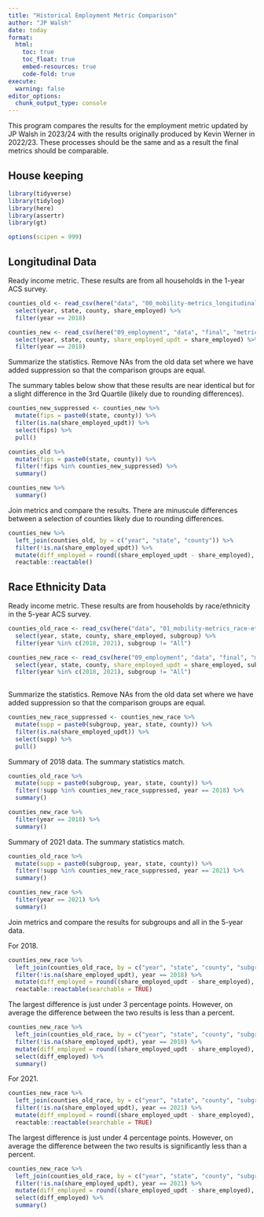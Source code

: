 ```yaml
---
title: "Historical Employment Metric Comparison"
author: "JP Walsh"
date: today
format:
  html:
    toc: true
    toc_float: true
    embed-resources: true
    code-fold: true
execute: 
  warning: false
editor_options: 
  chunk_output_type: console
---
```


This program compares the results for the employment metric updated by JP Walsh in 2023/24 with the results originally produced by Kevin Werner in 2022/23. These processes should be the same and as a result the final metrics should be comparable.

## House keeping

```r
library(tidyverse)
library(tidylog)
library(here)
library(assertr)
library(gt)

options(scipen = 999)
```

## Longitudinal Data        

Ready income metric. These results are from all households in the 1-year ACS survey.

```r
counties_old <- read_csv(here("data", "00_mobility-metrics_longitudinal.csv")) %>% 
  select(year, state, county, share_employed) %>% 
  filter(year == 2018)

counties_new <- read_csv(here("09_employment", "data", "final", "metrics_employment_county_all_longitudinal.csv")) %>% 
  select(year, state, county, share_employed_updt = share_employed) %>% 
  filter(year == 2018)
```

Summarize the statistics. Remove NAs from the old data set where we have added suppression so that the comparison groups are equal.

The summary tables below show that these results are near identical but for a slight difference in the 3rd Quartile (likely due to rounding differences).

```r
counties_new_suppressed <- counties_new %>% 
  mutate(fips = paste0(state, county)) %>% 
  filter(is.na(share_employed_updt)) %>% 
  select(fips) %>% 
  pull()

counties_old %>%
  mutate(fips = paste0(state, county)) %>% 
  filter(!fips %in% counties_new_suppressed) %>% 
  summary()

counties_new %>% 
  summary()
```

Join metrics and compare the results. There are minuscule differences between a selection of counties likely due to rounding differences.

```r


counties_new %>% 
  left_join(counties_old, by = c("year", "state", "county")) %>% 
  filter(!is.na(share_employed_updt)) %>% 
  mutate(diff_employed = round((share_employed_updt - share_employed), digits = 3)) %>% 
  reactable::reactable()

```


## Race Ethnicity Data

Ready income metric. These results are from households by race/ethnicity in the 5-year ACS survey.

```r

counties_old_race <- read_csv(here("data", "01_mobility-metrics_race-ethnicity_longitudinal.csv")) %>% 
  select(year, state, county, share_employed, subgroup) %>% 
  filter(year %in% c(2018, 2021), subgroup != "All")

counties_new_race <- read_csv(here("09_employment", "data", "final", "metrics_employment_county_race-ethnicity_longitudinal.csv")) %>% 
  select(year, state, county, share_employed_updt = share_employed, subgroup) %>% 
  filter(year %in% c(2018, 2021), subgroup != "All")
  
```

Summarize the statistics. Remove NAs from the old data set where we have added suppression so that the comparison groups are equal.

```r
counties_new_race_suppressed <- counties_new_race %>% 
  mutate(supp = paste0(subgroup, year, state, county)) %>% 
  filter(is.na(share_employed_updt)) %>% 
  select(supp) %>% 
  pull()
```

Summary of 2018 data. The summary statistics match. 
```r
counties_old_race %>%
  mutate(supp = paste0(subgroup, year, state, county)) %>% 
  filter(!supp %in% counties_new_race_suppressed, year == 2018) %>% 
  summary()

counties_new_race %>% 
  filter(year == 2018) %>% 
  summary()
```

Summary of 2021 data. The summary statistics match. 
```r
counties_old_race %>%
  mutate(supp = paste0(subgroup, year, state, county)) %>% 
  filter(!supp %in% counties_new_race_suppressed, year == 2021) %>% 
  summary()

counties_new_race %>% 
  filter(year == 2021) %>% 
  summary()
```

Join metrics and compare the results for subgroups and all in the 5-year data. 

For 2018.
```r
counties_new_race %>% 
  left_join(counties_old_race, by = c("year", "state", "county", "subgroup")) %>% 
  filter(!is.na(share_employed_updt), year == 2018) %>% 
  mutate(diff_employed = round((share_employed_updt - share_employed), digits = 3)) %>% 
  reactable::reactable(searchable = TRUE)
```

The largest difference is just under 3 percentage points. However, on average the difference between the two results is less than a percent. 
```r
counties_new_race %>% 
  left_join(counties_old_race, by = c("year", "state", "county", "subgroup")) %>% 
  filter(!is.na(share_employed_updt), year == 2018) %>% 
  mutate(diff_employed = round((share_employed_updt - share_employed), digits = 3)) %>% 
  select(diff_employed) %>% 
  summary()
```


For 2021.
```r
counties_new_race %>% 
  left_join(counties_old_race, by = c("year", "state", "county", "subgroup")) %>% 
  filter(!is.na(share_employed_updt), year == 2021) %>% 
  mutate(diff_employed = round((share_employed_updt - share_employed), digits = 3)) %>% 
  reactable::reactable(searchable = TRUE)
```

The largest difference is just under 4 percentage points. However, on average the difference between the two results is significantly less than a percent. 
```r
counties_new_race %>% 
  left_join(counties_old_race, by = c("year", "state", "county", "subgroup")) %>% 
  filter(!is.na(share_employed_updt), year == 2021) %>% 
  mutate(diff_employed = round((share_employed_updt - share_employed), digits = 3)) %>% 
  select(diff_employed) %>% 
  summary()
```
